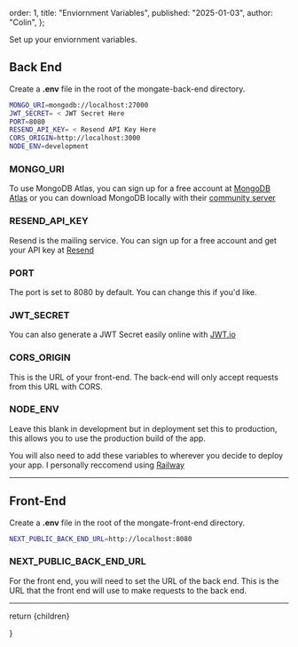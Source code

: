   order: 1,
  title: "Enviornment Variables",
  published: "2025-01-03",
  author: "Colin",
};

 
Set up your enviornment variables.

## Back End

Create a **.env** file in the root of the mongate-back-end directory.

```bash
MONGO_URI=mongodb://localhost:27000
JWT_SECRET= < JWT Secret Here
PORT=8080
RESEND_API_KEY= < Resend API Key Here
CORS_ORIGIN=http://localhost:3000
NODE_ENV=development
```

### MONGO_URI

To use MongoDB Atlas, you can sign up for a free account at [MongoDB Atlas](https://www.mongodb.com/cloud/atlas) or you can download MongoDB locally with their [community server](https://www.mongodb.com/try/download/community)

### RESEND_API_KEY

Resend is the mailing service. You can sign up for a free account and get your API key at [Resend](https://www.resend.io/)

### PORT

The port is set to 8080 by default. You can change this if you'd like.

### JWT_SECRET

You can also generate a JWT Secret easily online with [JWT.io](https://jwt.io/)

### CORS_ORIGIN

This is the URL of your front-end. The back-end will only accept requests from this URL with CORS.

### NODE_ENV

Leave this blank in development but in deployment set this to production, this allows you to use the production build of the app.

You will also need to add these variables to wherever you decide to deploy your app.
I personally reccomend using [Railway](https://railway.app/)

---

## Front-End

Create a **.env** file in the root of the mongate-front-end directory.

```bash
NEXT_PUBLIC_BACK_END_URL=http://localhost:8080
```

### NEXT_PUBLIC_BACK_END_URL

For the front end, you will need to set the URL of the back end. This is the URL that the front end will use to make requests to the back end.

---

  return <MdxLayout>{children}</MdxLayout>

}
